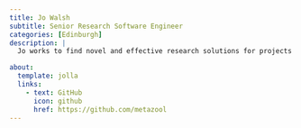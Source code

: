 ```yaml
---
title: Jo Walsh
subtitle: Senior Research Software Engineer
categories: [Edinburgh]
description: |
  Jo works to find novel and effective research solutions for projects and helping to encourage software engineering best practices. Jo has a lot of background in open source geospatial and semantic web

about:
  template: jolla
  links:
    - text: GitHub
      icon: github
      href: https://github.com/metazool
---
```


